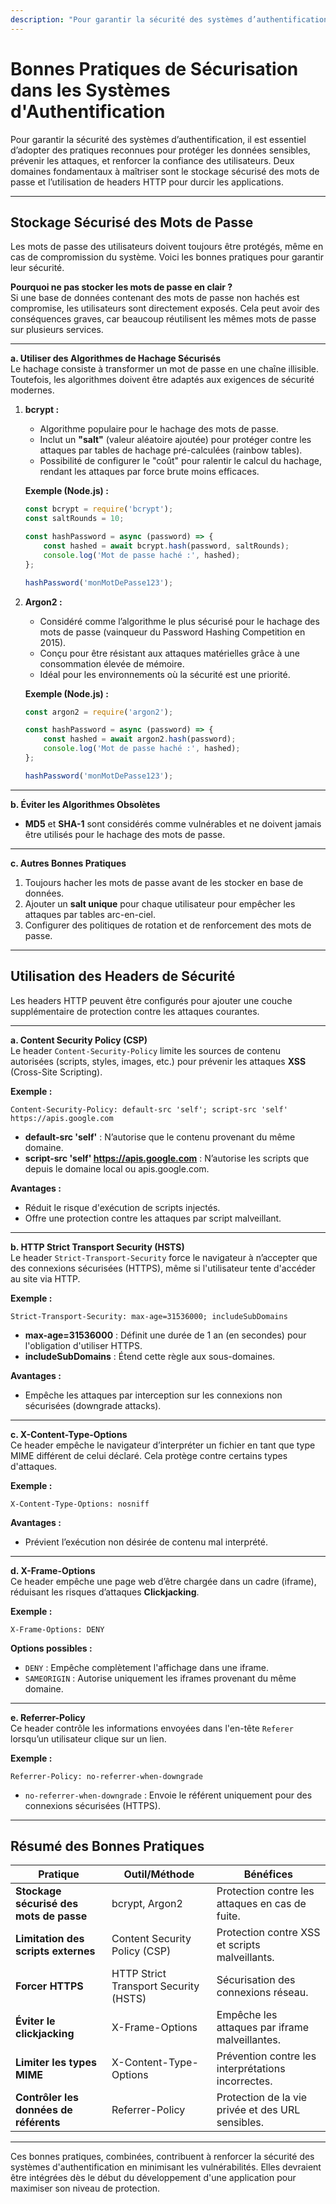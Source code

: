 ```yaml
---
description: "Pour garantir la sécurité des systèmes d’authentification, il est essentiel d’adopter des pratiques reconnues pour protéger les données sensibles, prévenir les attaques, et renforcer la confiance des utilisateurs."
---
```

# **Bonnes Pratiques de Sécurisation dans les Systèmes d'Authentification**

Pour garantir la sécurité des systèmes d’authentification, il est essentiel d’adopter des pratiques reconnues pour protéger les données sensibles, prévenir les attaques, et renforcer la confiance des utilisateurs. Deux domaines fondamentaux à maîtriser sont le stockage sécurisé des mots de passe et l’utilisation de headers HTTP pour durcir les applications.

---

## **Stockage Sécurisé des Mots de Passe**

Les mots de passe des utilisateurs doivent toujours être protégés, même en cas de compromission du système. Voici les bonnes pratiques pour garantir leur sécurité.

**Pourquoi ne pas stocker les mots de passe en clair ?**  
Si une base de données contenant des mots de passe non hachés est compromise, les utilisateurs sont directement exposés. Cela peut avoir des conséquences graves, car beaucoup réutilisent les mêmes mots de passe sur plusieurs services.

---

**a. Utiliser des Algorithmes de Hachage Sécurisés**  
Le hachage consiste à transformer un mot de passe en une chaîne illisible. Toutefois, les algorithmes doivent être adaptés aux exigences de sécurité modernes.

1. **bcrypt :**
   - Algorithme populaire pour le hachage des mots de passe.
   - Inclut un **"salt"** (valeur aléatoire ajoutée) pour protéger contre les attaques par tables de hachage pré-calculées (rainbow tables).
   - Possibilité de configurer le "coût" pour ralentir le calcul du hachage, rendant les attaques par force brute moins efficaces.

   **Exemple (Node.js) :**
   ```javascript
   const bcrypt = require('bcrypt');
   const saltRounds = 10;

   const hashPassword = async (password) => {
       const hashed = await bcrypt.hash(password, saltRounds);
       console.log('Mot de passe haché :', hashed);
   };

   hashPassword('monMotDePasse123');
   ```

2. **Argon2 :**
   - Considéré comme l’algorithme le plus sécurisé pour le hachage des mots de passe (vainqueur du Password Hashing Competition en 2015).
   - Conçu pour être résistant aux attaques matérielles grâce à une consommation élevée de mémoire.
   - Idéal pour les environnements où la sécurité est une priorité.

   **Exemple (Node.js) :**
   ```javascript
   const argon2 = require('argon2');

   const hashPassword = async (password) => {
       const hashed = await argon2.hash(password);
       console.log('Mot de passe haché :', hashed);
   };

   hashPassword('monMotDePasse123');
   ```

---

**b. Éviter les Algorithmes Obsolètes**
- **MD5** et **SHA-1** sont considérés comme vulnérables et ne doivent jamais être utilisés pour le hachage des mots de passe.

---

**c. Autres Bonnes Pratiques**
1. Toujours hacher les mots de passe avant de les stocker en base de données.
2. Ajouter un **salt unique** pour chaque utilisateur pour empêcher les attaques par tables arc-en-ciel.
3. Configurer des politiques de rotation et de renforcement des mots de passe.

---

## **Utilisation des Headers de Sécurité**

Les headers HTTP peuvent être configurés pour ajouter une couche supplémentaire de protection contre les attaques courantes.

---

**a. Content Security Policy (CSP)**  
Le header `Content-Security-Policy` limite les sources de contenu autorisées (scripts, styles, images, etc.) pour prévenir les attaques **XSS** (Cross-Site Scripting).

**Exemple :**
```http
Content-Security-Policy: default-src 'self'; script-src 'self' https://apis.google.com
```
- **default-src 'self'** : N’autorise que le contenu provenant du même domaine.
- **script-src 'self' https://apis.google.com** : N’autorise les scripts que depuis le domaine local ou apis.google.com.

**Avantages :**
- Réduit le risque d'exécution de scripts injectés.
- Offre une protection contre les attaques par script malveillant.

---

**b. HTTP Strict Transport Security (HSTS)**  
Le header `Strict-Transport-Security` force le navigateur à n’accepter que des connexions sécurisées (HTTPS), même si l'utilisateur tente d'accéder au site via HTTP.

**Exemple :**
```http
Strict-Transport-Security: max-age=31536000; includeSubDomains
```
- **max-age=31536000** : Définit une durée de 1 an (en secondes) pour l'obligation d'utiliser HTTPS.
- **includeSubDomains** : Étend cette règle aux sous-domaines.

**Avantages :**
- Empêche les attaques par interception sur les connexions non sécurisées (downgrade attacks).

---

**c. X-Content-Type-Options**  
Ce header empêche le navigateur d’interpréter un fichier en tant que type MIME différent de celui déclaré. Cela protège contre certains types d'attaques.

**Exemple :**
```http
X-Content-Type-Options: nosniff
```

**Avantages :**
- Prévient l’exécution non désirée de contenu mal interprété.

---

**d. X-Frame-Options**  
Ce header empêche une page web d’être chargée dans un cadre (iframe), réduisant les risques d’attaques **Clickjacking**.

**Exemple :**
```http
X-Frame-Options: DENY
```

**Options possibles :**
- `DENY` : Empêche complètement l'affichage dans une iframe.
- `SAMEORIGIN` : Autorise uniquement les iframes provenant du même domaine.

---

**e. Referrer-Policy**  
Ce header contrôle les informations envoyées dans l'en-tête `Referer` lorsqu’un utilisateur clique sur un lien.

**Exemple :**
```http
Referrer-Policy: no-referrer-when-downgrade
```
- `no-referrer-when-downgrade` : Envoie le référent uniquement pour des connexions sécurisées (HTTPS).

---

## **Résumé des Bonnes Pratiques**

| **Pratique**                 | **Outil/Méthode**                          | **Bénéfices**                                      |
|------------------------------|-------------------------------------------|--------------------------------------------------|
| **Stockage sécurisé des mots de passe** | bcrypt, Argon2                           | Protection contre les attaques en cas de fuite. |
| **Limitation des scripts externes**   | Content Security Policy (CSP)            | Protection contre XSS et scripts malveillants.  |
| **Forcer HTTPS**             | HTTP Strict Transport Security (HSTS)     | Sécurisation des connexions réseau.             |
| **Éviter le clickjacking**   | X-Frame-Options                           | Empêche les attaques par iframe malveillantes.  |
| **Limiter les types MIME**   | X-Content-Type-Options                    | Prévention contre les interprétations incorrectes. |
| **Contrôler les données de référents** | Referrer-Policy                          | Protection de la vie privée et des URL sensibles. |

---

Ces bonnes pratiques, combinées, contribuent à renforcer la sécurité des systèmes d'authentification en minimisant les vulnérabilités. Elles devraient être intégrées dès le début du développement d'une application pour maximiser son niveau de protection.